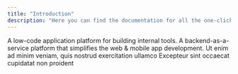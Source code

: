 ```yaml
---
title: "Introduction"
description: "Here you can find the documentation for all the one-click services in Coolify."
---
```


<CardGroup cols={1}>
  <Card title="Appsmith" icon="link" href="./appsmith">
    A low-code application platform for building internal tools.
  </Card>
  <Card title="Appwrite">
    A backend-as-a-service platform that simplifies the web & mobile app development.
  </Card>
  <Card title="Third Card">
    Ut enim ad minim veniam, quis nostrud exercitation ullamco
  </Card>
  <Card title="Fourth Card">
    Excepteur sint occaecat cupidatat non proident
  </Card>
</CardGroup>
